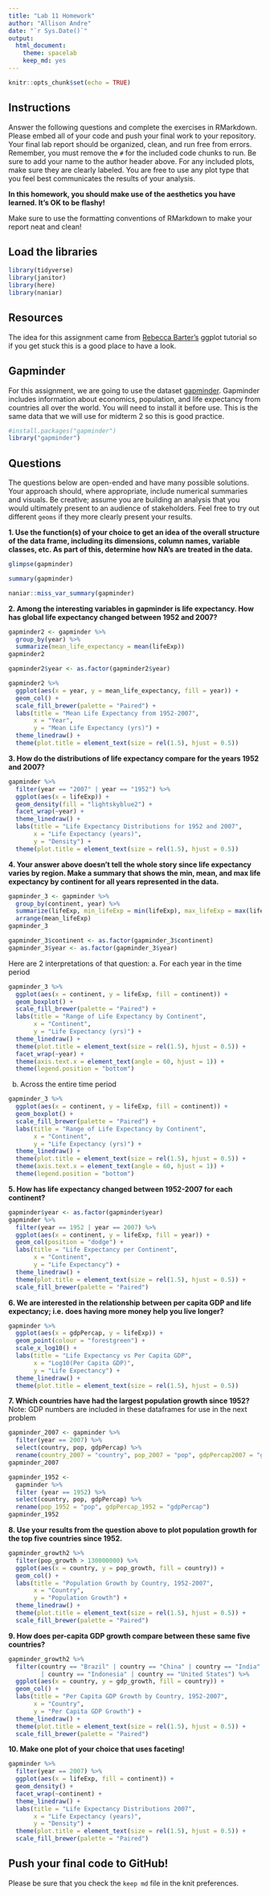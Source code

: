 ```yaml
---
title: "Lab 11 Homework"
author: "Allison Andre"
date: "`r Sys.Date()`"
output:
  html_document: 
    theme: spacelab
    keep_md: yes
---
```


```r
knitr::opts_chunk$set(echo = TRUE)
```

## Instructions
Answer the following questions and complete the exercises in RMarkdown. Please embed all of your code and push your final work to your repository. Your final lab report should be organized, clean, and run free from errors. Remember, you must remove the `#` for the included code chunks to run. Be sure to add your name to the author header above. For any included plots, make sure they are clearly labeled. You are free to use any plot type that you feel best communicates the results of your analysis.  

**In this homework, you should make use of the aesthetics you have learned. It's OK to be flashy!**

Make sure to use the formatting conventions of RMarkdown to make your report neat and clean!  

## Load the libraries
```r
library(tidyverse)
library(janitor)
library(here)
library(naniar)
``` 

## Resources
The idea for this assignment came from [Rebecca Barter's](http://www.rebeccabarter.com/blog/2017-11-17-ggplot2_tutorial/) ggplot tutorial so if you get stuck this is a good place to have a look.  

## Gapminder
For this assignment, we are going to use the dataset [gapminder](https://cran.r-project.org/web/packages/gapminder/index.html). Gapminder includes information about economics, population, and life expectancy from countries all over the world. You will need to install it before use. This is the same data that we will use for midterm 2 so this is good practice.
```r
#install.packages("gapminder")
library("gapminder")
```

## Questions
The questions below are open-ended and have many possible solutions. Your approach should, where appropriate, include numerical summaries and visuals. Be creative; assume you are building an analysis that you would ultimately present to an audience of stakeholders. Feel free to try out different `geoms` if they more clearly present your results.  

**1. Use the function(s) of your choice to get an idea of the overall structure of the data frame, including its dimensions, column names, variable classes, etc. As part of this, determine how NA's are treated in the data.**  
```r
glimpse(gapminder)
```
```r
summary(gapminder)
```
```r
naniar::miss_var_summary(gapminder)
```

**2. Among the interesting variables in gapminder is life expectancy. How has global life expectancy changed between 1952 and 2007?**
```r
gapminder2 <- gapminder %>% 
  group_by(year) %>% 
  summarize(mean_life_expectancy = mean(lifeExp))
gapminder2
```
```r
gapminder2$year <- as.factor(gapminder2$year)
```


```r
gapminder2 %>% 
  ggplot(aes(x = year, y = mean_life_expectancy, fill = year)) +
  geom_col() +
  scale_fill_brewer(palette = "Paired") +
  labs(title = "Mean Life Expectancy from 1952-2007",
       x = "Year",
       y = "Mean Life Expectancy (yrs)") +
  theme_linedraw() +
  theme(plot.title = element_text(size = rel(1.5), hjust = 0.5))
```


**3. How do the distributions of life expectancy compare for the years 1952 and 2007?**
```r
gapminder %>% 
  filter(year == "2007" | year == "1952") %>% 
  ggplot(aes(x = lifeExp)) +
  geom_density(fill = "lightskyblue2") + 
  facet_wrap(~year) +
  theme_linedraw() +
  labs(title = "Life Expectancy Distributions for 1952 and 2007",
       x = "Life Expectancy (years)",
       y = "Density") +
  theme(plot.title = element_text(size = rel(1.5), hjust = 0.5)) 
```

**4. Your answer above doesn't tell the whole story since life expectancy varies by region. Make a summary that shows the min, mean, and max life expectancy by continent for all years represented in the data.**
```r
gapminder_3 <- gapminder %>% 
  group_by(continent, year) %>% 
  summarize(lifeExp, min_lifeExp = min(lifeExp), max_lifeExp = max(lifeExp), mean_lifeExp = mean(lifeExp)) %>% 
  arrange(mean_lifeExp)
gapminder_3
```
```r
gapminder_3$continent <- as.factor(gapminder_3$continent)
gapminder_3$year <- as.factor(gapminder_3$year)
```
Here are 2 interpretations of that question:
a. For each year in the time period
```r
gapminder_3 %>% 
  ggplot(aes(x = continent, y = lifeExp, fill = continent)) +
  geom_boxplot() +
  scale_fill_brewer(palette = "Paired") +
  labs(title = "Range of Life Expectancy by Continent",
       x = "Continent",
       y = "Life Expectancy (yrs)") +
  theme_linedraw() +
  theme(plot.title = element_text(size = rel(1.5), hjust = 0.5)) + 
  facet_wrap(~year) +
  theme(axis.text.x = element_text(angle = 60, hjust = 1)) + 
  theme(legend.position = "bottom")
```
b. Across the entire time period
```r
gapminder_3 %>% 
  ggplot(aes(x = continent, y = lifeExp, fill = continent)) +
  geom_boxplot() +
  scale_fill_brewer(palette = "Paired") +
  labs(title = "Range of Life Expectancy by Continent",
       x = "Continent",
       y = "Life Expectancy (yrs)") +
  theme_linedraw() +
  theme(plot.title = element_text(size = rel(1.5), hjust = 0.5)) + 
  theme(axis.text.x = element_text(angle = 60, hjust = 1)) + 
  theme(legend.position = "bottom")
```

**5. How has life expectancy changed between 1952-2007 for each continent?**
```r
gapminder$year <- as.factor(gapminder$year)
gapminder %>% 
  filter(year == 1952 | year == 2007) %>% 
  ggplot(aes(x = continent, y = lifeExp, fill = year)) +
  geom_col(position = "dodge") +
  labs(title = "Life Expectancy per Continent",
       x = "Continent",
       y = "Life Expectancy") +
  theme_linedraw() +
  theme(plot.title = element_text(size = rel(1.5), hjust = 0.5)) +
  scale_fill_brewer(palette = "Paired")
```

**6. We are interested in the relationship between per capita GDP and life expectancy; i.e. does having more money help you live longer?**
```r
gapminder %>% 
  ggplot(aes(x = gdpPercap, y = lifeExp)) +
  geom_point(colour = "forestgreen") +
  scale_x_log10() +
  labs(title = "Life Expectancy vs Per Capita GDP",
       x = "Log10(Per Capita GDP)",
       y = "Life Expectancy") +
  theme_linedraw() +
  theme(plot.title = element_text(size = rel(1.5), hjust = 0.5))
```

**7. Which countries have had the largest population growth since 1952?**
Note: GDP numbers are included in these dataframes for use in the next problem

```r
gapminder_2007 <- gapminder %>% 
  filter(year == 2007) %>% 
  select(country, pop, gdpPercap) %>% 
  rename(country_2007 = "country", pop_2007 = "pop", gdpPercap2007 = "gdpPercap")
gapminder_2007
```

```r
gapminder_1952 <-
  gapminder %>% 
  filter (year == 1952) %>% 
  select(country, pop, gdpPercap) %>% 
  rename(pop_1952 = "pop", gdpPercap_1952 = "gdpPercap")
gapminder_1952
```


**8. Use your results from the question above to plot population growth for the top five countries since 1952.**
```r
gapminder_growth2 %>% 
  filter(pop_growth > 130000000) %>% 
  ggplot(aes(x = country, y = pop_growth, fill = country)) +
  geom_col() +
  labs(title = "Population Growth by Country, 1952-2007",
       x = "Country",
       y = "Population Growth") +
  theme_linedraw() +
  theme(plot.title = element_text(size = rel(1.5), hjust = 0.5)) +
  scale_fill_brewer(palette = "Paired")
```

**9. How does per-capita GDP growth compare between these same five countries?**
```r
gapminder_growth2 %>% 
  filter(country == "Brazil" | country == "China" | country == "India" 
         | country == "Indonesia" | country == "United States") %>% 
  ggplot(aes(x = country, y = gdp_growth, fill = country)) +
  geom_col() +
  labs(title = "Per Capita GDP Growth by Country, 1952-2007",
       x = "Country",
       y = "Per Capita GDP Growth") +
  theme_linedraw() +
  theme(plot.title = element_text(size = rel(1.5), hjust = 0.5)) +
  scale_fill_brewer(palette = "Paired")
```

**10. Make one plot of your choice that uses faceting!**
```r
gapminder %>% 
  filter(year == 2007) %>% 
  ggplot(aes(x = lifeExp, fill = continent)) +
  geom_density() + 
  facet_wrap(~continent) +
  theme_linedraw() +
  labs(title = "Life Expectancy Distributions 2007",
       x = "Life Expectancy (years)",
       y = "Density") +
  theme(plot.title = element_text(size = rel(1.5), hjust = 0.5)) +
  scale_fill_brewer(palette = "Paired")
```

## Push your final code to GitHub!
Please be sure that you check the `keep md` file in the knit preferences. 